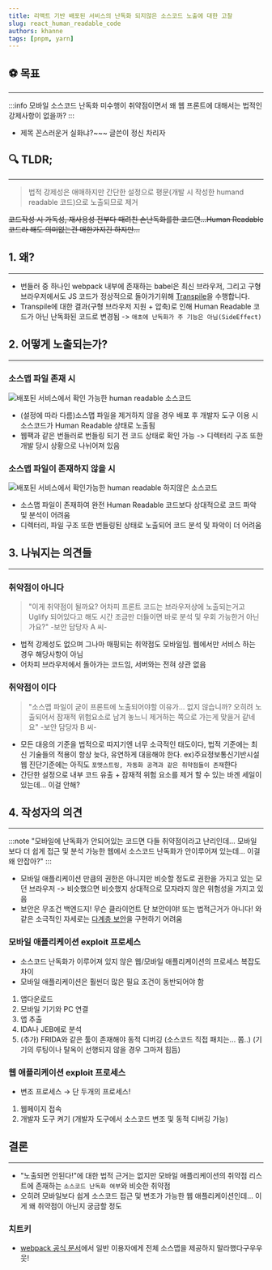 ```yaml
---
title: 리액트 기반 배포된 서비스의 난독화 되지않은 소스코드 노출에 대한 고찰
slug: react_human_readable_code
authors: khanne
tags: [pnpm, yarn]
---
```


## ⚽️ 목표

---

:::info 모바일 소스코드 난독화 미수행이 취약점이면서 왜 웹 프론트에 대해서는 법적인 강제사항이 없을까?
:::

- 제목 꼰스러운거 실화냐?~~~ 글쓴이 정신 차리자

<!--truncate-->

## 🔍 TLDR;

---

> 법적 강제성은 애매하지만 간단한 설정으로 평문(개발 시 작성한 humand readable 코드)으로 노출되므로 제거

~~코드작성 시 가독성, 재사용성 전부다 때려친 손난독화를한 코드면...Human Readable 코드라 해도 의미없는건 매한가지긴 하지만...~~

## 1. 왜?

---

- 번들러 중 하나인 webpack 내부에 존재하는 babel은 최신 브라우저, 그리고 구형 브라우저에서도 JS 코드가 정상적으로 돌아가기위해 [Transpile](https://stackoverflow.com/questions/44931479/compiling-vs-transpiling)을 수행합니다.
- Transpile에 대한 결과(구형 브라우저 지원 + 압축)로 인해 Human Readable 코드가 아닌 난독화된 코드로 변경됨 -> `애초에 난독화가 주 기능은 아님(SideEffect)`

## 2. 어떻게 노출되는가?

---

### 소스맵 파일 존재 시

![배포된 서비스에서 확인 가능한 human readable 소스코드](https://iwannaberealnerd.notion.site/image/https%3A%2F%2Fs3-us-west-2.amazonaws.com%2Fsecure.notion-static.com%2Ff8ecadbb-703e-4cea-b312-20cc7f604241%2F%25E1%2584%2589%25E1%2585%25A9%25E1%2584%2589%25E1%2585%25B3%25E1%2584%258F%25E1%2585%25A9%25E1%2584%2583%25E1%2585%25B3%25E1%2584%2582%25E1%2585%25A9%25E1%2584%258E%25E1%2585%25AE%25E1%2586%25AF.png?table=block&id=f8efbe43-0049-4306-9ee8-87f3c7b02c4a&spaceId=35999598-bd0e-4e04-a70a-5396c69f115f&width=2000&userId=&cache=v2)

- (설정에 따라 다름)소스맵 파일을 제거하지 않을 경우 배포 후 개발자 도구 이용 시 소스코드가 Human Readable 상태로 노출됨
- 웹팩과 같은 번들러로 번들링 되기 전 코드 상태로 확인 가능 -> 디렉터리 구조 또한 개발 당시 상황으로 나뉘어져 있음

### 소스맵 파일이 존재하지 않을 시

![배포된 서비스에서 확인가능한 human readable 하지않은 소스코드](https://iwannaberealnerd.notion.site/image/https%3A%2F%2Fs3-us-west-2.amazonaws.com%2Fsecure.notion-static.com%2F7cbb83b4-4dbb-4761-a983-c042094a1699%2Fuglify.png?table=block&id=e7f984aa-5605-4372-bd3c-db2fb8ae86ed&spaceId=35999598-bd0e-4e04-a70a-5396c69f115f&width=2000&userId=&cache=v2)

- 소스맵 파일이 존재하여 완전 Human Readable 코드보다 상대적으로 코드 파악 및 분석이 어려움
- 디렉터리, 파일 구조 또한 번들링된 상태로 노출되어 코드 분석 및 파악이 더 어려움

## 3. 나눠지는 의견들

---

### 취약점이 아니다

> "이게 취약점이 될까요? 어차피 프론트 코드는 브라우저상에 노출되는거고 Uglify 되어있다고 해도 시간 조금만 더들이면 바로 분석 및 우회 가능한거 아닌가요?" -보안 담당자 A 씨-

- 법적 강제성도 없으며 그나마 매핑되는 취약점도 모바일임. 웹에서만 서비스 하는 경우 해당사항이 아님
- 어차피 브라우저에서 돌아가는 코드임, 서버와는 전혀 상관 없음

### 취약점이 이다

> "소스맵 파일이 굳이 프론트에 노출되어야할 이유가... 없지 않습니까? 오히려 노출되어서 잠재적 위험요소로 남겨 놓느니 제거하는 쪽으로 가는게 맞을거 같네요" -보안 담당자 B 씨-

- 모든 대응의 기준을 법적으로 따지기엔 너무 소극적인 태도이다, 법적 기준에는 최신 기술들의 적용이 항상 늦다, 유연하게 대응해야 한다. ex)주요정보통신기반시설 웹 진단기준에는 아직도 `포멧스트링, 자동화 공격과 같은 취약점들이 존재`한다
- 간단한 설정으로 내부 코드 유출 + 잠재적 위험 요소를 제거 할 수 있는 바겐 세일이 있는데... 이걸 안해?

## 4. 작성자의 의견

---

:::note "모바일에 난독화가 안되어있는 코드면 다들 취약점이라고 난리인데... 모바일 보다 더 쉽게 접근 및 분석 가능한 웹에서 소스코드 난독화가 안이루어져 있는데... 이걸 왜 안잡아?"
:::

- 모바일 애플리케이션 만큼의 권한은 아니지만 비슷할 정도로 권한을 가지고 있는 모던 브라우저 -> 비슷했으면 비슷했지 상대적으로 모자라지 않은 위험성을 가지고 있음
- 보안은 무조건 백엔드지! 무슨 클라이언트 단 보안이야! 또는 법적근거가 아니다! 와 같은 소극적인 자세로는 [다계층 보안](https://www.ibm.com/docs/en/i/7.3?topic=security-layered-defense-approach)을 구현하기 어려움

### 모바일 애플리케이션 exploit 프로세스

- 소스코드 난독화가 이루어져 있지 않은 웹/모바일 애플리케이션의 프로세스 복잡도 차이
- 모바일 애플리케이션은 훨씬더 많은 필요 조건이 동반되어야 함

1. 앱다운로드
2. 모바일 기기와 PC 연결
3. 앱 추출
4. IDA나 JEB에로 분석
5. (추가) FRIDA와 같은 툴이 존재해야 동적 디버깅
   (소스코드 직접 패치는... 쫌..)
   (기기의 루팅이나 탈옥이 선행되지 않을 경우 그마저 힘듬)

### 웹 애플리케이션 exploit 프로세스

- 변조 프로세스 → 단 두개의 프로세스!

1. 웹페이지 접속
2. 개발자 도구 켜기 (개발자 도구에서 소스코드 변조 및 동적 디버깅 가능)

## 결론

---

- "노출되면 안된다!"에 대한 법적 근거는 없지만 모바일 애플리케이션의 취약점 리스트에 존재하는 `소스코드 난독화 여부`와 비슷한 취약점
- 오히려 모바일보다 쉽게 소스코드 접근 및 변조가 가능한 웹 애플리케이션인데... 이게 왜 취약점이 아닌지 궁금할 정도

### 치트키

- [webpack 공식 문서](https://webpack.kr/configuration/devtool/#root)에서 일반 이용자에게 전체 소스맵을 제공하지 말라했다구우우웃!
